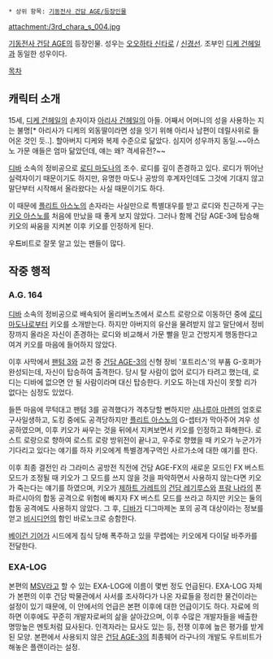  * 상위 항목: [[기동전사 건담 AGE/등장인물]]

attachment:/3rd_chara_s_004.jpg

[[기동전사 건담 AGE]]의 등장인물. 성우는 [[오오하타 신타로]] / [[신경선]]. 조부인 [[디케 건헤일]]과 동일한 성우이다.

[[목차]]
== 캐릭터 소개 ==
15세, [[디케 건헤일]]의 손자이자 [[아리사 건헤일]]의 아들. 어째서 어머니의 성을 사용하는 지는 불명[* 아리사가 디케의 외동딸이라면 성을 잇기 위해 아리사 남편이 데릴사위로 들어온 것인 듯..]. 할아버지 디케와 복제 수준으로 닮았다. 심지어 성우까지 동일.~~아스노 가문 애들은 엄마 닮았던데, 얘는 왜? 격세유전?~~

[[디바]] 소속의 정비공으로 [[로디 마도나]]의 조수. 로디를 깊이 존경하고 있다. 로디가 뛰어난 실력자이기 때문이기도 하지만, 유명한 마도나 공방의 후계자인데도 그것에 기대지 않고 말단부터 시작해서 올라왔다는 사실 때문이기도 하다.

이 때문에 [[플리트 아스노]]의 손자라는 사실만으로 특별대우를 받고 로디와 친근하게 구는 [[키오 아스노]]를 처음에 만났을 때 좋게 보지 않았다. 그러나 함께 건담 AGE-3에 탑승해 키오의 싸움을 지켜본 이후 키오를 인정하게 된다.

우'''드'''비트로 잘못 알고 있는 팬들이 많다.

== 작중 행적 ==
=== A.G. 164 ===
[[디바]] 소속의 정비공으로 배속되어 올리버노츠에서 로스트 로랑으로 이동하던 중에 [[로디 마도나]]로부터 키오를 소개받는다. 하지만 아버지의 유산을 물려받지 않고 말단에서 정비장까지 올라온 자신이 존경하는 로디와 비교해서 가문 빨을 믿고 건방지게 행동한다고 여겨 키오를 마음에 들어하지 않았다.

이후 사막에서 [[팬텀 3]]와 교전 중 [[건담 AGE-3]]의 신형 장비 '포트리스'의 부품 G-호퍼가 완성되는데, 자신이 탑승하여 출격한다. 당시 탈 사람이 없어 로디가 타려고 했는데, 로디는 디바에 없으면 안 될 사람이라며 대신 탑승한다. 키오도 하는데 자신이 못할 리가 없다는 심정도 있었다.

들뜬 마음에 무턱대고 팬텀 3를 공격했다가 격추당할 뻔하지만 [[샤나루아 마렌]]의 엄호로 구사일생하고, 도킹 중에도 공격당하지만 [[플리트 아스노]]의 G-셉터가 막아주어 겨우 성공하였으며, 이후 키오가 싸우는 것을 뒤에서 지켜보면서 키오를 인정하고 화해한다. 로스트 로랑으로 향하여 로스트 로랑 방위전이 끝나고, 우주로 향했을 때 키오가 누군가가 기다리고 있다는 얘기를 하자 키오에게 특별경계구역인 사르가소에 대한 얘기를 한다.

이후 최종 결전인 라 그라미스 공방전 직전에 건담 AGE-FX의 새로운 모드인 FX 버스트 모드가 조정될 때 키오가 그 모드를 쓰지 않을 것을 파악하면서 사용하지 않는다면 키오가 죽는다는 얘기를 하였으며, 키오가 [[제하트 가레트]]의 [[건담 레기루스]]와 [[프람 나라]]의 폰 파르시아의 합동 공격으로 위험에 빠지자 FX 버스트 모드를 쓰라고 하지만 키오는 둘의 합동 공격에도 사용하지 않았다. 그 후, [[디바]]가 디그마제논 포의 공격 대상이라는 정보를 얻고 [[비시디언]]의 함인 바로노크로 승함한다. 

[[베이건 기어]]가 시드에게 침식 당해 폭주하고 있을 무렵에는 키오에게 다이달 바주카를 전달한다. 

=== EXA-LOG ===
본편의 [[MSV]]라고 할 수 있는 EXA-LOG에 이름이 몇번 정도 언급된다. EXA-LOG 자체가 본편의 이후 건담 박물관에서 사서를 조사하다가 나온 자료들을 정리한 물건이라는 설정이 있기 때문에, 이 안에서의 언급은 본편 이후에 대한 언급이기도 하다. 자료에 의하면 이후에도 꾸준히 개발자로써의 삶을 살아갔으며, 이후 수많은 개발자들을 배출한 명망높은 멘토처럼 묘사된다. 인격자라는 묘사도 있는 등, 전쟁 이후에 높은 평가를 받게 된 모양. 본편에서 사용되지 않은 [[건담 AGE-3]]의 최종웨어 라구나의 개발도 우트비트가 해놓은 플랜이라는 설정.
